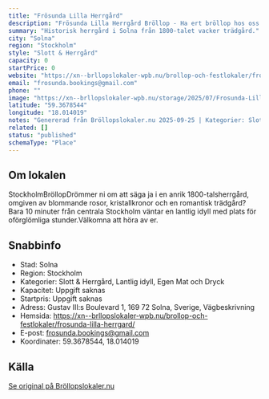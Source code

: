 ```yaml
---
title: "Frösunda Lilla Herrgård"
description: "Frösunda Lilla Herrgård Bröllop - Ha ert bröllop hos oss på Frösunda Lilla Herrgård. Se vår fina Bröllopslokal. Skicka förfrågan så hjälper vi Er!"
summary: "Historisk herrgård i Solna från 1800-talet vacker trädgård."
city: "Solna"
region: "Stockholm"
style: "Slott & Herrgård"
capacity: 0
startPrice: 0
website: "https://xn--brllopslokaler-wpb.nu/brollop-och-festlokaler/frosunda-lilla-herrgard/"
email: "frosunda.bookings@gmail.com"
phone: ""
image: "https://xn--brllopslokaler-wpb.nu/storage/2025/07/Frosunda-Lilla-Herrgard-Brollopslokal-solna-brollop-stokckholm.webp"
latitude: "59.3678544"
longitude: "18.014019"
notes: "Genererad från Bröllopslokaler.nu 2025-09-25 | Kategorier: Slott & Herrgård, Lantlig idyll, Egen Mat och Dryck"
related: []
status: "published"
schemaType: "Place"
---
```


## Om lokalen

StockholmBröllopDrömmer ni om att säga ja i en anrik 1800-talsherrgård, omgiven av blommande rosor, kristallkronor och en romantisk trädgård?Bara 10 minuter från centrala Stockholm väntar en lantlig idyll med plats för oförglömliga stunder.Välkomna att höra av er.

## Snabbinfo

- Stad: Solna
- Region: Stockholm
- Kategorier: Slott & Herrgård, Lantlig idyll, Egen Mat och Dryck
- Kapacitet: Uppgift saknas
- Startpris: Uppgift saknas
- Adress: Gustav III:s Boulevard 1, 169 72 Solna, Sverige, Vägbeskrivning
- Hemsida: https://xn--brllopslokaler-wpb.nu/brollop-och-festlokaler/frosunda-lilla-herrgard/
- E-post: frosunda.bookings@gmail.com
- Koordinater: 59.3678544, 18.014019

## Källa

[Se original på Bröllopslokaler.nu](https://xn--brllopslokaler-wpb.nu/brollop-och-festlokaler/frosunda-lilla-herrgard/)
